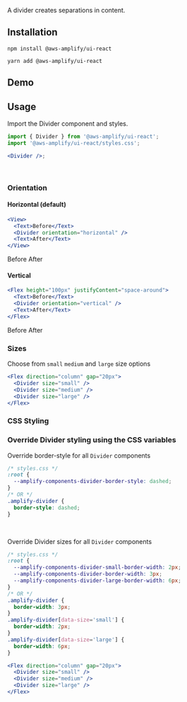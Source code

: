 
<Example>A divider creates separations in content.</Example>

## Installation

<BlockSwitcher>
<Block name="npm">

```shell
npm install @aws-amplify/ui-react
```

</Block>
<Block name="yarn">

```shell
yarn add @aws-amplify/ui-react
```

</Block>
</BlockSwitcher>

## Demo

<DividerDemo />

## Usage

Import the Divider component and styles.

```jsx
import { Divider } from '@aws-amplify/ui-react';
import '@aws-amplify/ui-react/styles.css';

<Divider />;
```

<Divider />
<br />

### Orientation

#### Horizontal (default)

```jsx
<View>
  <Text>Before</Text>
  <Divider orientation="horizontal" />
  <Text>After</Text>
</View>
```

<View>
  <Text>Before</Text>
  <Divider orientation="horizontal" />
  <Text>After</Text>
</View>

#### Vertical

```jsx
<Flex height="100px" justifyContent="space-around">
  <Text>Before</Text>
  <Divider orientation="vertical" />
  <Text>After</Text>
</Flex>
```

<Flex height="100px" justifyContent="space-around">
  <Text>Before</Text>
  <Divider orientation="vertical" />
  <Text>After</Text>
</Flex>

### Sizes

Choose from `small` `medium` and `large` size options

```jsx
<Flex direction="column" gap="20px">
  <Divider size="small" />
  <Divider size="medium" />
  <Divider size="large" />
</Flex>
```

<Flex direction="column" gap="20px">
  <Divider size="small" />
  <Divider size="medium" />
  <Divider size="large" />
</Flex>

### CSS Styling

### Override Divider styling using the CSS variables

Override border-style for all `Divider` components

```css
/* styles.css */
:root {
  --amplify-components-divider-border-style: dashed;
}
/* OR */
.amplify-divider {
  border-style: dashed;
}
```

<Divider className="border-style-override" />
<br />

Override Divider sizes for all `Divider` components

```css
/* styles.css */
:root {
  --amplify-components-divider-small-border-width: 2px;
  --amplify-components-divider-border-width: 3px;
  --amplify-components-divider-large-border-width: 6px;
}
/* OR */
.amplify-divider {
  border-width: 3px;
}
.amplify-divider[data-size='small'] {
  border-width: 2px;
}
.amplify-divider[data-size='large'] {
  border-width: 6px;
}
```

```jsx
<Flex direction="column" gap="20px">
  <Divider size="small" />
  <Divider size="medium" />
  <Divider size="large" />
</Flex>
```

<Flex direction="column" gap="20px">
  <Divider className="border-width-override" size="small" />
  <Divider className="border-width-override" size="medium" />
  <Divider className="border-width-override" size="large" />
</Flex>
